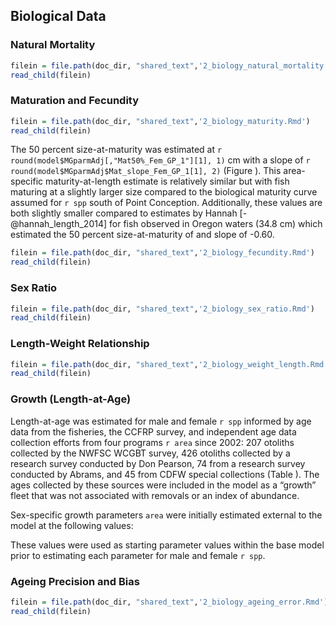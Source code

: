 ## Biological Data

### Natural Mortality

```r
filein = file.path(doc_dir, "shared_text",'2_biology_natural_mortality.Rmd')
read_child(filein)
```


### Maturation and Fecundity


```r
filein = file.path(doc_dir, "shared_text",'2_biology_maturity.Rmd')
read_child(filein)
```

The 50 percent size-at-maturity was estimated at `r round(model$MGparmAdj[,"Mat50%_Fem_GP_1"][1], 1)` cm with a slope of `r round(model$MGparmAdj$Mat_slope_Fem_GP_1[1], 2)` (Figure \ref{fig:maturity}). This area-specific maturity-at-length estimate is relatively similar but with fish maturing at a slightly larger size compared to the biological maturity curve assumed for `r spp` south of Point Conception. Additionally, these values are both slightly smaller compared to estimates by Hannah [-@hannah_length_2014] for fish observed in Oregon waters (34.8 cm) which estimated the 50 percent size-at-maturity of  and slope of -0.60.

```r
filein = file.path(doc_dir, "shared_text",'2_biology_fecundity.Rmd')
read_child(filein)
```


### Sex Ratio

```r
filein = file.path(doc_dir, "shared_text",'2_biology_sex_ratio.Rmd')
read_child(filein)
```


### Length-Weight Relationship

```r
filein = file.path(doc_dir, "shared_text",'2_biology_weight_length.Rmd')
read_child(filein)
```


### Growth (Length-at-Age) {#length-at-age}

Length-at-age was estimated for male and female `r spp` informed by age data from the fisheries, the CCFRP survey, and independent age data collection efforts from four programs `r area` since 2002: 207 otoliths collected by the NWFSC WCGBT survey, 426 otoliths collected by a research survey conducted by Don Pearson, 74 from a research survey conducted by Abrams, and 45 from CDFW special collections (Table \ref{tab:growth-age-samps}). The ages collected by these sources were included in the model as a "growth" fleet that was not associated with removals or an index of abundance. 

Sex-specific growth parameters `area` were initially estimated external to the model at the following values:

\begin{centering}

Females $L_{\infty}$ = 48.5 cm; $L_0$ = 9.1 cm; $k$ = 0.174 per year

Males $L_{\infty}$ = 46.8 cm; $L_0$ = 5.3 cm; $k$ = 0.207 per year

\end{centering}

\vspace{0.50cm}

These values were used as starting parameter values within the base model prior to estimating each parameter for male and female `r spp`.

### Ageing Precision and Bias

```r
filein = file.path(doc_dir, "shared_text",'2_biology_ageing_error.Rmd')
read_child(filein)
```
